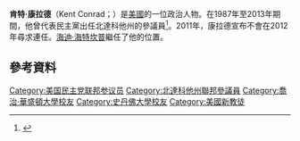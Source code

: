 {{Infobox person
| 姓名     = 肯特·康拉德
| 图像     = Kent Conrad official portrait.jpg
| 图像替代 = 
| 图像说明 = 
| 出生名   =  
| 出生日期 = {{birth date and age|1948|04|12}} 
| 出生地点 = [[俾斯麥_(北達科塔州)|俾斯麥]], [[北达科他州|北达科他州]], [[美国|美国]]
| 逝世日期 = <!-- {{Death date and age|YYYY|MM|DD|YYYY|MM|DD}}（死亡在前，出生在后） -->
| 逝世地点 = 
| 国籍     = {{USA}}
| 别名     = 
| 服役     = 
| 职业     =  
| 活跃时期 = 
| 知名原因 = 
| 知名作品 =
}}
'''肯特·康拉德'''（Kent Conrad；{{bd|1948年|3月12日}}）是[[美國|美國]]的一位政治人物。在1987年至2013年期間，他曾代表民主黨出任北達科他州的參議員<ref name="npr.org">{{Cite web |url=http://www.npr.org/blogs/thetwo-way/2011/01/18/133018456/sen-conrad-d-n-d-wont-run-in-2012 |title=Sen. Conrad (D-N.D.) Won't Run in 2012 |access-date=2016-01-04 |archive-date=2014-04-13 |archive-url=https://web.archive.org/web/20140413155927/http://www.npr.org/blogs/thetwo-way/2011/01/18/133018456/sen-conrad-d-n-d-wont-run-in-2012 |dead-url=no }}</ref>。2011年，康拉德宣布不會在2012年尋求連任。[[海迪·海特坎普|海迪·海特坎普]]繼任了他的位置。
== 參考資料 ==
{{reflist}}

{{DEFAULTSORT: Conrad, Kent}}
[[Category:美国民主党联邦参议员|Category:美国民主党联邦参议员]]
[[Category:北達科他州聯邦參議員|Category:北達科他州聯邦參議員]]
[[Category:喬治·華盛頓大學校友|Category:喬治·華盛頓大學校友]]
[[Category:史丹佛大學校友|Category:史丹佛大學校友]]
[[Category:美國新教徒|Category:美國新教徒]]